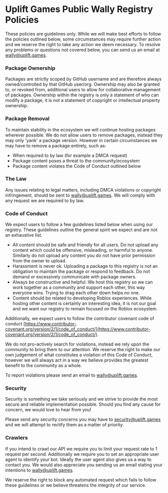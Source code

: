 # Uplift Games Public Wally Registry Policies

These policies are guidelines only. While we will make best efforts to follow the policies outlined below, some circumstances may require further action and we reserve the right to take any action we deem necessary. To resolve any problems or questions not covered below, you can send us an email at wally@uplift.games.

### Package Ownership

Packages are strictly scoped by GitHub username and are therefore always owned/controlled by that GitHub user/org. Ownership may also be granted to, or revoked from, additional users to allow for collaborative management of packages. Ownership within the registry is only a statement of who can modify a package, it is not a statement of copyright or intellectual property ownership.

### Package Removal

To maintain stability in the ecosystem we will continue hosting packages wherever possible. We do not allow users to remove packages, instead they may only 'yank' a package version. However in certain circumstances we may have to remove a package entirely, such as:

- When required to by law (for example a DMCA request)
- Package content poses a threat to the community/ecosystem
- Package content violates the Code of Conduct outlined below

### The Law

Any issues relating to legal matters, including DMCA violations or copyright infringement, should be sent to [wally@uplift.games](mailto:wally@uplift.games). We will comply with any request we are required to by law.

### Code of Conduct

We expect users to follow a few guidelines listed below when using our registry. These guidelines outline the general spirit we expect and are not an exhaustive list.

- All content should be safe and friendly for all users. Do not upload any content which could be offensive, misleading, or harmful to anyone. Similarly do not upload any content you do not have prior permission from the owner to upload.
- Harassment is never ok. Uploading a package to this registry is not an obligation to maintain the package or respond to feedback. Do not demand or excessively communicate with package owners.
- Always be constructive and helpful. We host this registry so we can work together as a community and support each other, this way everyone wins. Trying to drag each other down helps no one.
- Content should be related to developing Roblox experiences. While hosting other content is certainly an interesting idea, it is not our goal and we want our registry to remain focused on the Roblox ecosystem.

Additionally, we expect users to follow the contributor covenant code of conduct [https://www.contributor-covenant.org/version/2/1/code_of_conduct/](https://www.contributor-covenant.org/version/2/1/code_of_conduct/).

We do not pro-actively search for violations, instead we rely upon the community to bring them to our attention. We reserve the right to make our own judgement of what constitutes a violation of this Code of Conduct, however we will always act in a way we believe provides the greatest benefit to the community as a whole.

To report violations please send an email to [wally@uplift.games](mailto:wally@uplift.games).

### Security

Security is something we take seriously and we strive to provide the most secure and reliable implementation possible. Should you find any cause for concern, we would love to hear from you!

Please send any security concerns you may have to security@uplift.games and we will attempt to rectify them as a matter of priority.

### Crawlers

If you intend to crawl our API we require you to limit your request rate to 1 request per second. Additionally we require you to set an appropriate user agent to identify your bot. Ideally the user agent also gives us a way to contact you. We would also appreciate you sending us an email stating your intentions to [wally@uplift.games](emailto:wally@uplift.games).

We reserve the right to block any automated request which fails to follow these guidelines or we believe threatens the integrity of our service.
